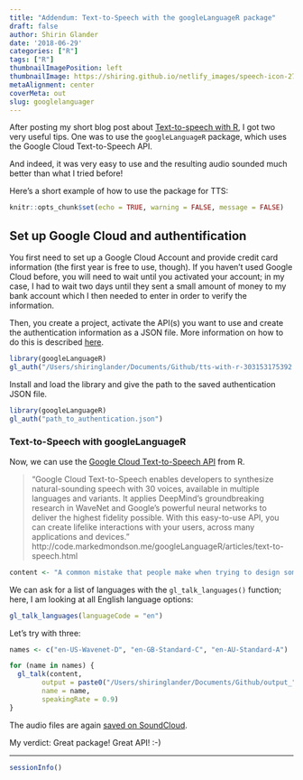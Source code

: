 ```yaml
---
title: "Addendum: Text-to-Speech with the googleLanguageR package"
draft: false
author: Shirin Glander
date: '2018-06-29'
categories: ["R"]
tags: ["R"]
thumbnailImagePosition: left
thumbnailImage: https://shiring.github.io/netlify_images/speech-icon-2797263_1280.png
metaAlignment: center
coverMeta: out
slug: googlelanguager
---
```


After posting my short blog post about [Text-to-speech with R](https://shirinsplayground.netlify.com/2018/06/text_to_speech_r/), I got two very useful tips. One was to use the `googleLanguageR` package, which uses the Google Cloud Text-to-Speech API.

And indeed, it was very easy to use and the resulting audio sounded much better than what I tried before!

Here's a short example of how to use the package for TTS:

```r
knitr::opts_chunk$set(echo = TRUE, warning = FALSE, message = FALSE)
```

## Set up Google Cloud and authentification

You first need to set up a Google Cloud Account and provide credit card information (the first year is free to use, though).
If you haven't used Google Cloud before, you will need to wait until you activated your account; in my case, I had to wait two days until they sent a small amount of money to my bank account which I then needed to enter in order to verify the information.

Then, you create a project, activate the API(s) you want to use and create the authentication information as a JSON file. More information on how to do this is described [here](http://code.markedmondson.me/googleLanguageR/index.html).

```r
library(googleLanguageR)
gl_auth("/Users/shiringlander/Documents/Github/tts-with-r-303153175392.json")
```

Install and load the library and give the path to the saved authentication JSON file.

```r
library(googleLanguageR)
gl_auth("path_to_authentication.json")
```

### Text-to-Speech with googleLanguageR

Now, we can use the [Google Cloud Text-to-Speech API](http://code.markedmondson.me/googleLanguageR/articles/text-to-speech.html) from R.

> "Google Cloud Text-to-Speech enables developers to synthesize natural-sounding speech with 30 voices, available in multiple languages and variants. It applies DeepMind’s groundbreaking research in WaveNet and Google’s powerful neural networks to deliver the highest fidelity possible. With this easy-to-use API, you can create lifelike interactions with your users, across many applications and devices." http://code.markedmondson.me/googleLanguageR/articles/text-to-speech.html

```r
content <- "A common mistake that people make when trying to design something completely foolproof is to underestimate the ingenuity of complete fools."
```

We can ask for a list of languages with the `gl_talk_languages()` function; here, I am looking at all English language options:

```r
gl_talk_languages(languageCode = "en")
```

Let's try with three:

```r
names <- c("en-US-Wavenet-D", "en-GB-Standard-C", "en-AU-Standard-A")
```

```r
for (name in names) {
  gl_talk(content, 
        output = paste0("/Users/shiringlander/Documents/Github/output_", name, ".wav"),
        name = name,
        speakingRate = 0.9)
}
```

The audio files are again [saved on SoundCloud](https://soundcloud.com/shirin-glander-729692416/sets/addendum-text-to-speech-with-the-googlelanguager-package/s-oyaAe).

My verdict:
Great package! Great API! :-)

---

```r
sessionInfo()
```




